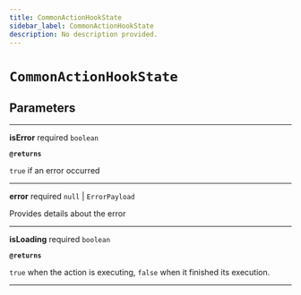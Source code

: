 ```yaml
---
title: CommonActionHookState
sidebar_label: CommonActionHookState
description: No description provided.
---
```


# `CommonActionHookState`

## Parameters

---

**isError** <span className="optional-status">required</span> `boolean`

**`@returns`**

`true` if an error occurred

---

**error** <span className="optional-status">required</span> `null` | `ErrorPayload`

Provides details about the error

---

**isLoading** <span className="optional-status">required</span> `boolean`

**`@returns`**

`true` when the action is executing, `false` when it finished its execution.

---
